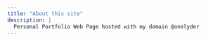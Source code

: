 ```yaml
---
title: "About this site"
description: |
  Personal Portfolio Web Page hosted with my domain @onelyder
---
```


```{}
```
